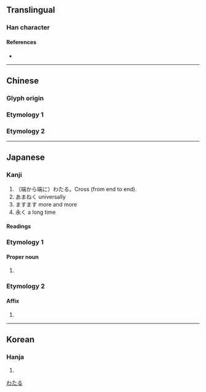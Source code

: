 {{also|彌|瀰}}
{{character info/new}}
==Translingual==

===Han character===
{{Han char|rn=57|rad=弓|as=05|sn=8|four=|canj=NNF|ids=⿰弓尔}}

====References====
* {{Han ref|kx=0357.300|dkj=09753|dj=0674.120|hdz=20993.060|uh=5F25|ud=24357}}

----

==Chinese==

===Glyph origin===
{{Han etyl}}

===Etymology 1===
{{zh-see|彌}}
===Etymology 2===
{{zh-see|瀰}}

----

==Japanese==

===Kanji===
{{ja-kanji|grade=|rs=弓05|kyu=彌}}

# （端から端に）わたる。Cross (from end to end).
# あまねく universally
# ますます more and more
# 永く a long time

====Readings====
{{ja-readings
|goon=み
|kanon=び
|kun=ひさ-し.い, わた-る, あまね-し, いよいよ-
}}

===Etymology 1===
====Proper noun====
{{ja-pos|proper|わたる}}

# {{given name|ja|male}}

===Etymology 2===
====Affix====
{{ja-pos|affix|み}}

# {{n-g|Used in transliterations.}}

[[Category:Japanese male given names|わたる]]

----

==Korean==

===Hanja===
{{ko-hanja|hangeul=미|eumhun=|rv=mi|mr=mi|y=mi}}

# {{rfdef|ko|sort=弓05}}